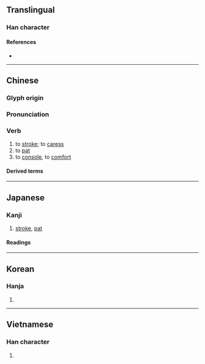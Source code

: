 {{also|抚|拊}}
{{character info/new}}
==Translingual==

===Han character===
{{Han char|rn=64|rad=手|as=12|sn=15|four=58031|canj=QOTF|ids=⿰扌無}}

====References====
* {{Han ref|kx=0456.090|dkj=12743|dj=0805.070|hdz=31958.060|uh=64AB|ud=25771|bh=BCBE|bd=48318}}

----

==Chinese==
{{zh-forms|s=抚}}

===Glyph origin===
{{Han etym}}

===Pronunciation===
{{zh-pron
|m=fǔ
|c=fu2
|h=pfs=
|md=
|mn=qz,tw,xm,zz:hú/xm,tw,zz:bú
|mn_note=bú - vernacular - (俗); hú - literary
|w=
|mc=y
|oc=y
|cat=v
}}

===Verb===
{{zh-verb}}

# to [[stroke]]; to [[caress]]
# to [[pat]]
# to [[console]], to [[comfort]]

====Derived terms====
{{zh-der|愛撫|撫養|安撫|撫恤|撫喻|撫育|撫諭|撫順|撫慰|撫軍|輕撫|撫掌|撫州|撫摩|撫摸|撫琴|撫愛|撫綏|撫存|撫字|撫劍|撫孤|撫養成人|撫慰金|撫弄|撫臺|撫棺痛哭|撫躬自問|撫今追昔|撫抱|撫平|撫養費|撫養權|優撫|巡撫|平撫|督撫|招撫|扼喉撫背|慰撫|憶昔撫今|安撫奶嘴|撫髀興嘆|撫髀|撫恤金}}

----

==Japanese==

===Kanji===
{{ja-kanji|grade=n|rs=手12}}

# [[stroke]], [[pat]]

====Readings====
{{ja-readings
|goon=ふ
|kanon=ふ
|kanyoon=ぶ
|kun=なで-る
}}

----

==Korean==

===Hanja===
{{ko-hanja|hangeul=무|eumhun=|rv=mu|mr=mu|y=mu}}

# {{defn|lang=ko|sort=手12}}

----

==Vietnamese==

===Han character===
{{vi-hantu|[[vỗ]], [[dỗ]], [[phủ]], [[vồ]]|rs=手12}}

# {{defn|lang=vi|sort=手12}}